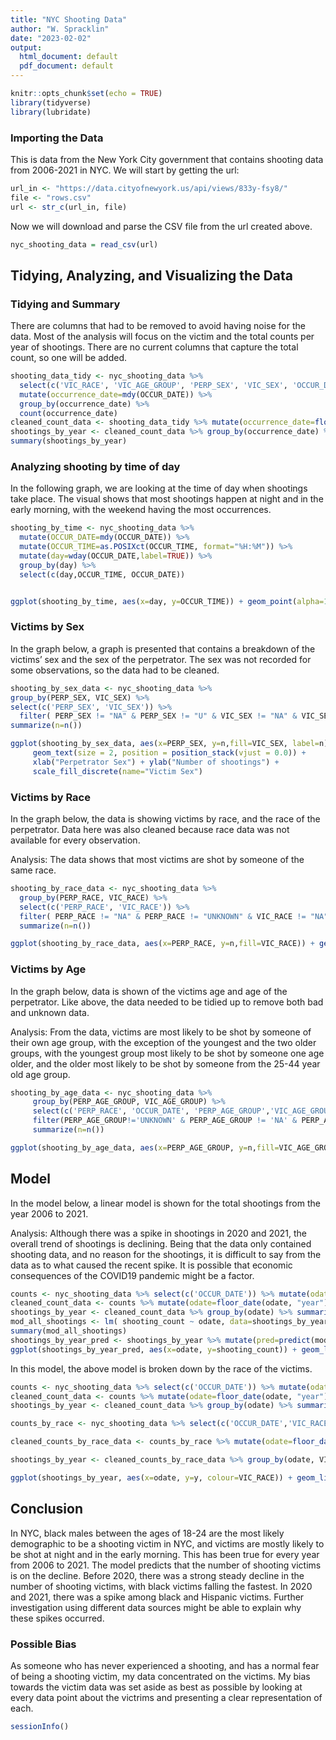 ```yaml
---
title: "NYC Shooting Data"
author: "W. Spracklin"
date: "2023-02-02"
output:
  html_document: default
  pdf_document: default
---
```


```r
knitr::opts_chunk$set(echo = TRUE)
library(tidyverse)
library(lubridate)
```

### Importing the Data

This is data from the New York City government that contains shooting data from 2006-2021 in NYC. We will start by getting the url:

```r
url_in <- "https://data.cityofnewyork.us/api/views/833y-fsy8/"
file <- "rows.csv"
url <- str_c(url_in, file)
```

Now we will download and parse the CSV file from the url created above.

```r
nyc_shooting_data = read_csv(url)
```

## Tidying, Analyzing, and Visualizing the Data

### Tidying and Summary

There are columns that had to be removed to avoid having noise for the data. Most of the analysis will focus on the victim and the total counts per year of shootings. There are no current columns that capture the total count, so one will be added.

```r
shooting_data_tidy <- nyc_shooting_data %>%
  select(c('VIC_RACE', 'VIC_AGE_GROUP', 'PERP_SEX', 'VIC_SEX', 'OCCUR_DATE')) %>% 
  mutate(occurrence_date=mdy(OCCUR_DATE)) %>% 
  group_by(occurrence_date) %>% 
  count(occurrence_date)
cleaned_count_data <- shooting_data_tidy %>% mutate(occurrence_date=floor_date(occurrence_date, "year"))
shootings_by_year <- cleaned_count_data %>% group_by(occurrence_date) %>% summarise(number_of_annual_shootings=sum(n))
summary(shootings_by_year)

```

### Analyzing shooting by time of day

In the following graph, we are looking at the time of day when shootings take place. The visual shows that most shootings happen at night and in the early morning, with the weekend having the most occurrences.

```r
shooting_by_time <- nyc_shooting_data %>%
  mutate(OCCUR_DATE=mdy(OCCUR_DATE)) %>%
  mutate(OCCUR_TIME=as.POSIXct(OCCUR_TIME, format="%H:%M")) %>%
  mutate(day=wday(OCCUR_DATE,label=TRUE)) %>%
  group_by(day) %>%
  select(c(day,OCCUR_TIME, OCCUR_DATE))


ggplot(shooting_by_time, aes(x=day, y=OCCUR_TIME)) + geom_point(alpha=1/150, color="red") + xlab("Day") + scale_y_datetime(date_labels='%H') + ylab("Hour of Shooting")

```

### Victims by Sex

In the graph below, a graph is presented that contains a breakdown of the victims' sex and the sex of the perpetrator. The sex was not recorded for some observations, so the data had to be cleaned.

```r
shooting_by_sex_data <- nyc_shooting_data %>%
group_by(PERP_SEX, VIC_SEX) %>%
select(c('PERP_SEX', 'VIC_SEX')) %>%
  filter( PERP_SEX != "NA" & PERP_SEX != "U" & VIC_SEX != "NA" & VIC_SEX != "U") %>%
summarize(n=n())

ggplot(shooting_by_sex_data, aes(x=PERP_SEX, y=n,fill=VIC_SEX, label=n)) + geom_col() +
     geom_text(size = 2, position = position_stack(vjust = 0.0)) +
     xlab("Perpetrator Sex") + ylab("Number of shootings") +
     scale_fill_discrete(name="Victim Sex")
```

### Victims by Race

In the graph below, the data is showing victims by race, and the race of the perpetrator. Data here was also cleaned because race data was not available for every observation.

Analysis: The data shows that most victims are shot by someone of the same race.

```r
shooting_by_race_data <- nyc_shooting_data %>%
  group_by(PERP_RACE, VIC_RACE) %>%
  select(c('PERP_RACE', 'VIC_RACE')) %>%
  filter( PERP_RACE != "NA" & PERP_RACE != "UNKNOWN" & VIC_RACE != "NA" & VIC_RACE != "UNKNOWN") %>%
  summarize(n=n())

ggplot(shooting_by_race_data, aes(x=PERP_RACE, y=n,fill=VIC_RACE)) + geom_col() + xlab("Perpetrator Race") + ylab("Number of shootings")  + scale_fill_discrete(name="Victim Race") + theme_gray(base_size=5)

```
### Victims by Age

In the graph below, data is shown of the victims age and age of the perpetrator. Like above, the data needed to be tidied up to remove both bad and unknown data.

Analysis: From the data, victims are most likely to be shot by someone of their own age group, with the exception of the youngest and the two older groups, with the youngest group most likely to be shot by someone one age older, and the older most likely to be shot by someone from the 25-44 year old age group.  

```r


shooting_by_age_data <- nyc_shooting_data %>%
     group_by(PERP_AGE_GROUP, VIC_AGE_GROUP) %>%
     select(c('PERP_RACE', 'OCCUR_DATE', 'PERP_AGE_GROUP','VIC_AGE_GROUP')) %>%
     filter(PERP_AGE_GROUP!='UNKNOWN' & PERP_AGE_GROUP != 'NA' & PERP_AGE_GROUP != '940' & PERP_AGE_GROUP !='1020' & PERP_AGE_GROUP != '224') %>%
     summarize(n=n())

ggplot(shooting_by_age_data, aes(x=PERP_AGE_GROUP, y=n,fill=VIC_AGE_GROUP)) + geom_col() + xlab("Perpetrator Age Group") + ylab("Number of shootings") + scale_fill_discrete(name="Victim Age Group")

```
## Model

In the model below, a linear model is shown for the total shootings from the year 2006 to 2021.

Analysis: Although there was a spike in shootings in 2020 and 2021, the overall trend of shootings is declining. Being that the data only contained shooting data, and no reason for the shootings, it is difficult to say from the data as to what caused the recent spike. It is possible that economic consequences of the COVID19 pandemic might be a factor.

```r
counts <- nyc_shooting_data %>% select(c('OCCUR_DATE')) %>% mutate(odate=mdy(OCCUR_DATE)) %>% group_by(odate) %>% count(odate)
cleaned_count_data <- counts %>% mutate(odate=floor_date(odate, "year"))
shootings_by_year <- cleaned_count_data %>% group_by(odate) %>% summarise(shooting_count=sum(n))
mod_all_shootings <- lm( shooting_count ~ odate, data=shootings_by_year)
summary(mod_all_shootings)
shootings_by_year_pred <- shootings_by_year %>% mutate(pred=predict(mod_all_shootings, shootings_by_year))
ggplot(shootings_by_year_pred, aes(x=odate, y=shooting_count)) + geom_line() + geom_line( color="blue", data=shootings_by_year_pred, aes(x=odate, y=pred)) + xlab("Year") + ylab("Number of Shooting Victims")
```

In this model, the above model is broken down by the race of the victims.
```r
counts <- nyc_shooting_data %>% select(c('OCCUR_DATE')) %>% mutate(odate=mdy(OCCUR_DATE)) %>% group_by(odate) %>% count(odate)
cleaned_count_data <- counts %>% mutate(odate=floor_date(odate, "year"))
shootings_by_year <- cleaned_count_data %>% group_by(odate) %>% summarise(shooting_count=sum(n))

counts_by_race <- nyc_shooting_data %>% select(c('OCCUR_DATE','VIC_RACE')) %>% mutate(odate=mdy(OCCUR_DATE)) %>% group_by(odate, VIC_RACE) %>% count(odate)

cleaned_counts_by_race_data <- counts_by_race %>% mutate(odate=floor_date(odate, "year"))

shootings_by_year <- cleaned_counts_by_race_data %>% group_by(odate, VIC_RACE) %>% summarise(y=sum(n))

ggplot(shootings_by_year, aes(x=odate, y=y, colour=VIC_RACE)) + geom_line() + stat_smooth(method="lm") + xlab("Year") + ylab("Number of shooting victims")
```

## Conclusion

In NYC, black males between the ages of 18-24 are the most likely demographic to be a shooting victim in NYC, and victims are mostly likely to be shot at night and in the early morning. This has been true for every year from 2006 to 2021. The model predicts that the number of shooting victims is on the decline. Before 2020, there was a strong steady decline in the number of shooting victims, with black victims falling the fastest. In 2020 and 2021, there was a spike among black and Hispanic victims. Further investigation using different data sources might be able to explain why these spikes occurred. 

### Possible Bias

As someone who has never experienced a shooting, and has a normal fear of being a shooting victim, my data concentrated on the victims. My bias towards the victim data was set aside as best as possible by looking at every data point about the victrims and presenting a clear representation of each.

```r
sessionInfo()
```